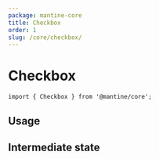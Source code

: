 ```yaml
---
package: mantine-core
title: Checkbox
order: 1
slug: /core/checkbox/
---
```



# Checkbox

<PageHeader
  source="mantine-core/src/Checkbox/Checkbox.tsx"
  docs="core/Checkbox.mdx"
  package="@mantine/core"
/>

```tsx
import { Checkbox } from '@mantine/core';
```

## Usage

<CheckboxConfigurator />

## Intermediate state

<CheckboxIntermediateDemo />

<PropsTable component="Checkbox" />
